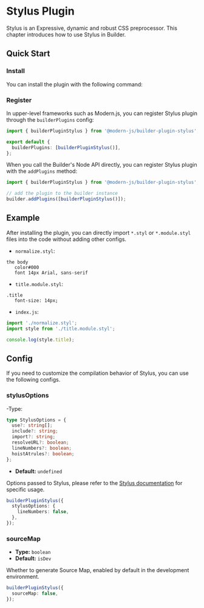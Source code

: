 # Stylus Plugin

Stylus is an Expressive, dynamic and robust CSS preprocessor. This chapter introduces how to use Stylus in Builder.

## Quick Start

### Install

You can install the plugin with the following command:


<PackageManagerTabs command="add @modern-js/builder-plugin-stylus -D" />

### Register

In upper-level frameworks such as Modern.js, you can register Stylus plugin through the `builderPlugins` config:

```ts
import { builderPluginStylus } from '@modern-js/builder-plugin-stylus';

export default {
  builderPlugins: [builderPluginStylus()],
};
```

When you call the Builder's Node API directly, you can register Stylus plugin with the `addPlugins` method:

```js
import { builderPluginStylus } from '@modern-js/builder-plugin-stylus';

// add the plugin to the builder instance
builder.addPlugins([builderPluginStylus()]);
```

## Example

After installing the plugin, you can directly import `*.styl` or `*.module.styl` files into the code without adding other configs.

- `normalize.styl`:

```styl
the body
   color#000
   font 14px Arial, sans-serif
```

- `title.module.styl`:

```styl
.title
   font-size: 14px;
```

- `index.js`:

```js
import './normalize.styl';
import style from './title.module.styl';

console.log(style.title);
```

## Config

If you need to customize the compilation behavior of Stylus, you can use the following configs.

### stylusOptions

-Type:

```ts
type StylusOptions = {
  use?: string[];
  include?: string;
  import?: string;
  resolveURL?: boolean;
  lineNumbers?: boolean;
  hoistAtrules?: boolean;
};
```

- **Default:** `undefined`

Options passed to Stylus, please refer to the [Stylus documentation](https://stylus-lang.com/docs/js.html) for specific usage.

```ts
builderPluginStylus({
  stylusOptions: {
    lineNumbers: false,
  },
});
```

### sourceMap

- **Type:** `boolean`
- **Default:** `isDev`

Whether to generate Source Map, enabled by default in the development environment.

```ts
builderPluginStylus({
  sourceMap: false,
});
```
